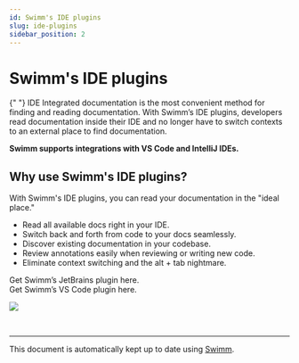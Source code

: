 ```yaml
---
id: Swimm's IDE plugins
slug: ide-plugins
sidebar_position: 2
---
```



# Swimm's IDE plugins

<Link href="https://swimm.io/blog/ide-integrated-documentation-using-swimm/">
  {" "}
  IDE Integrated documentation
</Link> is the most convenient method for finding and reading documentation. With
Swimm’s IDE plugins, developers read documentation inside their IDE and no longer
have to switch contexts to an external place to find documentation.

**Swimm supports integrations with VS Code and IntelliJ IDEs.**

## Why use Swimm's IDE plugins?

With Swimm's IDE plugins, you can read your documentation in the "ideal place."

- Read all available docs right in your IDE.
- Switch back and forth from code to your docs seamlessly.
- Discover existing documentation in your codebase.
- Review annotations easily when reviewing or writing new code.
- Eliminate context switching and the alt + tab nightmare.

<Link href="https://plugins.jetbrains.com/plugin/20716-swimm">
  Get Swimm’s JetBrains plugin here.
</Link>
<br />
<Link href="https://marketplace.visualstudio.com/items?itemName=Swimm.swimm">
  Get Swimm’s VS Code plugin here.
</Link>

<br />

![](../../static/img/swimm_eco_system.png)

<br />

---

This document is automatically kept up to date using [Swimm](https://swimm.io).

